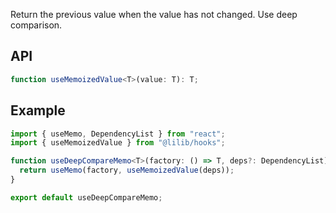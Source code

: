 Return the previous value when the value has not changed. Use deep comparison.

## API

```ts
function useMemoizedValue<T>(value: T): T;
```

## Example

```ts
import { useMemo, DependencyList } from "react";
import { useMemoizedValue } from "@lilib/hooks";

function useDeepCompareMemo<T>(factory: () => T, deps?: DependencyList): T {
  return useMemo(factory, useMemoizedValue(deps));
}

export default useDeepCompareMemo;
```
